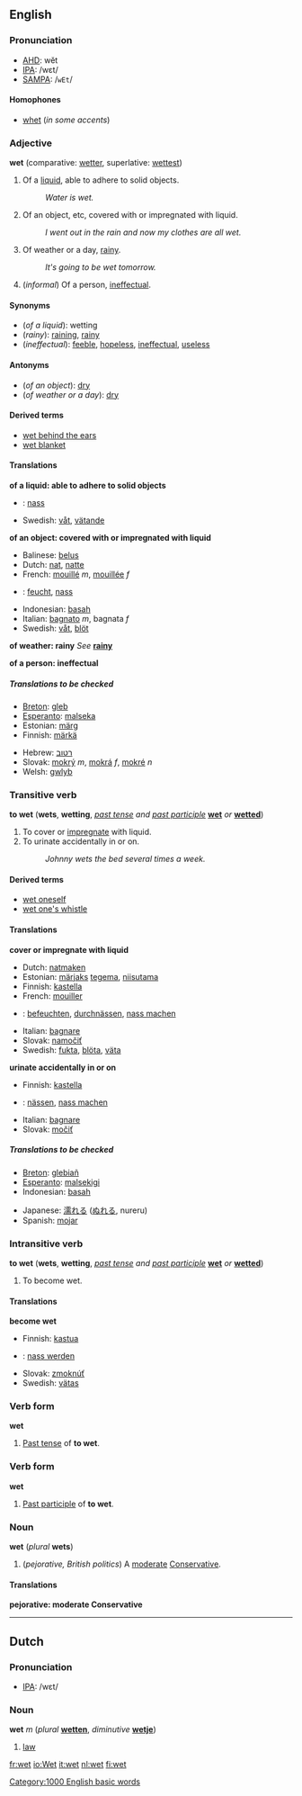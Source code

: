 == English ==

=== Pronunciation ===

* [[AHD]]: wĕt
* [[IPA]]: /wɛt/
* [[SAMPA]]: /<tt>wEt</tt>/

==== Homophones ====

* [[whet]] (''in some accents'')

=== Adjective ===

'''wet''' (comparative: [[wetter]], superlative: [[wettest]])

# Of a [[liquid]], able to adhere to solid objects.
#: ''Water is wet.''
# Of an object, etc, covered with or impregnated with liquid.
#: ''I went out in the rain and now my clothes are all wet.''
# Of weather or a day, [[rainy]].
#: ''It's going to be wet tomorrow.''
# (''informal'') Of a person, [[ineffectual]].

==== Synonyms ====

* (''of a liquid''): wetting
* (''rainy''): [[raining]], [[rainy]]
* (''ineffectual''): [[feeble]], [[hopeless]], [[ineffectual]], [[useless]]

==== Antonyms ====

* (''of an object''): [[dry]]
* (''of weather or a day''): [[dry]]

==== Derived terms ====

* [[wet behind the ears]]
* [[wet blanket]]

==== Translations ====

'''of a liquid: able to adhere to solid objects'''
{{top}}
* {{de}}: [[nass]]
{{mid}}
*Swedish: [[våt]], [[vätande]]
{{bottom}}

'''of an object: covered with or impregnated with liquid'''
{{top}}
* Balinese: [[belus]]
* Dutch: [[nat]], [[natte]]
* French: [[mouillé]] ''m'', [[mouillée]] ''f''
* {{de}}: [[feucht]], [[nass]]
{{mid}}
* Indonesian: [[basah]]
* Italian: [[bagnato]] ''m'', bagnata ''f''
* Swedish: [[våt]], [[blöt]]
{{bottom}}

'''of weather: rainy'''
''See'' '''[[rainy]]'''

'''of a person: ineffectual'''
<!--Note: put INFORMAL or SLANG translations in this table-->
{{top}}
{{mid}}
{{bottom}}

===== Translations to be checked =====
<!--Remove this section once all of the translations below have been moved into the tables above.-->
{{checktrans}}

{{top}}
* [[Breton]]: [[gleb]]
* [[Esperanto]]: [[malseka]]
* Estonian: [[märg#Estonian|märg]]
* Finnish: [[märkä]]
{{mid}}
* Hebrew: [[רטוב]]
* Slovak: [[mokrý]] ''m'', [[mokrá]] ''f'', [[mokré]] ''n''
* Welsh: [[gwlyb]]
{{bottom}}

=== Transitive verb ===

'''to wet''' ('''wets''', '''wetting''', ''[[past tense]] and [[past participle]]'' '''[[wet]]''' ''or'' '''[[wetted]]''')

# To cover or [[impregnate]] with liquid.
# To urinate accidentally in or on.
#: ''Johnny wets the bed several times a week.''

==== Derived terms ====

* [[wet oneself]]
* [[wet one's whistle]]

==== Translations ====

'''cover or impregnate with liquid'''
{{top}}
* Dutch: [[natmaken]]
* Estonian: [[märg#Estonian|märjaks]] [[tegema]], [[niisutama]]
* Finnish: [[kastella]]
* French: [[mouiller]]
{{mid}}
* {{de}}: [[befeuchten]], [[durchnässen]], [[nass machen]]
* Italian: [[bagnare]]
* Slovak: [[namočiť]]
* Swedish: [[fukta]], [[blöta]], [[väta]]
{{bottom}}

'''urinate accidentally in or on'''
{{top}}
* Finnish: [[kastella]]
* {{de}}: [[nässen]], [[nass machen]]
{{mid}}
* Italian: [[bagnare]]
* Slovak: [[močiť]]
{{bottom}}

===== Translations to be checked =====

<!--Remove this section once all of the translations below have been moved into the tables above.-->
{{checktrans}}

{{top}}
* [[Breton]]: [[glebiañ]]
* [[Esperanto]]: [[malsekigi]]
* Indonesian: [[basah]]
{{mid}}
* Japanese: [[濡れる]] ([[ぬれる]], nureru)
* Spanish: [[mojar]]
{{bottom}}

=== Intransitive verb ===

'''to wet''' ('''wets''', '''wetting''', ''[[past tense]] and [[past participle]]'' '''[[wet]]''' ''or'' '''[[wetted]]''')

# To become wet.

==== Translations ====

'''become wet'''
{{top}}
* Finnish: [[kastua]]
* {{de}}: [[nass werden]]
{{mid}}
* Slovak: [[zmoknúť]]
* Swedish: [[vätas]]
{{bottom}}

=== Verb form ===

'''wet'''

# [[Past tense]] of '''to wet'''.

<!--These translations belong in the conjugations of the translations of the infinitives for the respective languages.
====Translations====
* Dutch: [[maakte nat]], [[maakten nat]]
* French: [[mouilla]] (''[[third-person]] [[past historic]]'')
* German: [[machte nass]], [[machten nass]]
* Italian: [[bagnò]] (''[[third-person]] [[past historic]]'')
* Swedish: [[vättes]]
-->

=== Verb form ===

'''wet'''

# [[Past participle]] of '''to wet'''.

<!--These translations belong in the conjugations of the translations of the infinitives for the respective languages.
==== Translations ====
*[[Breton]]: [[glebiet]]
*Dutch: [[natgemaakt]]
*[[Esperanto]]: [[malsekigis]]
*French: [[mouillé]] ''m''
*German: [[nass gemacht]]
*Italian: [[bagnato]] ''m''
*Portuguese: [[molhado]]
*Spanish: [[mojado]]
*Swedish: [[vätts]]
-->

=== Noun ===

'''wet''' (''plural'' '''wets''')

# (''pejorative, British politics'') A [[moderate]] [[Conservative]].

==== Translations ====

'''pejorative: moderate Conservative'''

{{top}}
{{mid}}
{{bottom}}

----

== Dutch ==

=== Pronunciation ===

* [[IPA]]: /wɛt/

=== Noun ===

'''wet''' ''m'' (''plural'' '''[[wetten]]''', ''diminutive'' '''[[wetje]]''')

# [[law]]<!--in what sense?-->

[[Category:1000 English basic words]]

[[fr:wet]]
[[io:Wet]]
[[it:wet]]
[[nl:wet]]
[[fi:wet]]